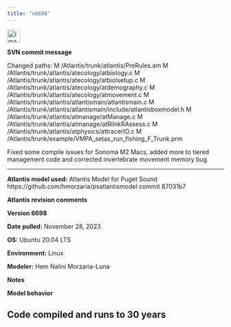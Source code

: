 ```yaml
---
title: "v6698"
---
```


<img width="30" alt="image" src="https://user-images.githubusercontent.com/11339490/272713181-58a7442b-f4df-4987-9afe-cb4702236a8f.jpg">

**SVN commit message** 

Changed paths:
   M /Atlantis/trunk/atlantis/PreRules.am
   M /Atlantis/trunk/atlantis/atecology/atbiology.c
   M /Atlantis/trunk/atlantis/atecology/atbiolsetup.c
   M /Atlantis/trunk/atlantis/atecology/atdemography.c
   M /Atlantis/trunk/atlantis/atecology/atmovement.c
   M /Atlantis/trunk/atlantis/atlantismain/atlantismain.c
   M /Atlantis/trunk/atlantis/atlantismain/include/atlantisboxmodel.h
   M /Atlantis/trunk/atlantis/atmanage/atManage.c
   M /Atlantis/trunk/atlantis/atmanage/atRlinkRAssess.c
   M /Atlantis/trunk/atlantis/atphysics/attracerIO.c
   M /Atlantis/trunk/example/VMPA_setas_run_fishing_F_Trunk.prm

Fixed some compile issues for Sonoma M2 Macs, added more to tiered management code and corrected invertebrate movement memory bug

--------------------------------------------------------------------------------

**Atlantis model used:** Atlantis Model for Puget Sound https://github.com/hmorzaria/psatlantismodel commit 87031b7

**Atlantis revision comments**

**Version 6698**

**Date pulled:** November 28, 2023

**OS:** Ubuntu 20.04 LTS

**Environment:** Linux

**Modeler:** Hem Nalini Morzaria-Luna

**Notes**

**Model behavior**

Code compiled and runs to 30 years
--------------------------------------------------------------------------------
